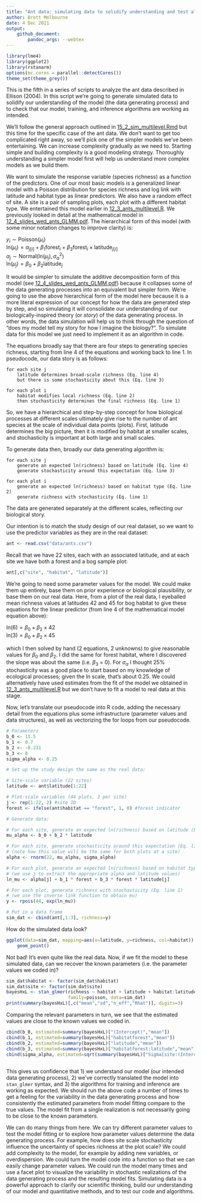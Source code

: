 ```yaml
---
title: "Ant data: simulating data to solidify understanding and test algorithms"
author: Brett Melbourne
date: 4 Dec 2021
output:
    github_document:
        pandoc_args: --webtex
---
```


```r
library(lme4)
library(ggplot2)
library(rstanarm)
options(mc.cores = parallel::detectCores())
theme_set(theme_grey())
```

This is the fifth in a series of scripts to analyze the ant data described in Ellison (2004). In this script we're going to generate simulated data to solidify our understanding of the model (the data generating process) and to check that our model, training, and inference algorithms are working as intended.

We'll follow the general approach outlined in [15_2_sim_multilevel.Rmd](15_2_sim_multilevel.md) but this time for the specific case of the ant data. We don't want to get too complicated right away, so we'll pick one of the simpler models we've been entertaining. We can increase complexity gradually as we need to. Starting simple and building complexity is a good modeling strategy. Thoroughly understanding a simpler model first will help us understand more complex models as we build them.

We want to simulate the response variable (species richness) as a function of the predictors. One of our most basic models is a generalized linear model with a Poisson distribution for species richness and log link with latitude and habitat type as linear predictors. We also have a random effect of site. A site is a pair of sampling plots, each plot with a different habitat type. We entertained this model earlier in [12_3_ants_multilevel.R](12_3_ants_multilevel.md). We previously looked in detail at the mathematical model in [12_4_slides_wed_ants_GLMM.pdf](12_4_slides_wed_ants_GLMM.pdf). The hierarchical form of this model (with some minor notation changes to improve clarity) is:

$y_i \sim \mathrm{Poisson}(\mu_i)$ \
$\mathrm{ln}(\mu_i) = \alpha_{j[i]} + \beta_1 \mathrm{forest}_i + \beta_3 \mathrm{forest}_i \times \mathrm{latitude}_{j[i]}$\
$\alpha_j \sim \mathrm{Normal}(\mathrm{ln}(\mu_j),\sigma_{\alpha}^2)$\
$\mathrm{ln}(\mu_j) = \beta_0 + \beta_2 \mathrm{latitude}_j$\

It would be simpler to simulate the additive decomposition form of this model (see [12_4_slides_wed_ants_GLMM.pdf](12_4_slides_wed_ants_GLMM.pdf)) because it collapses some of the data generating processes into an equivalent but simpler form. We're going to use the above hierarchical form of the model here because it is a more literal expression of our concept for how the data are generated step by step, and so simulating it will consolidate our understanding of our biologically-inspired theory (or *story*) of the data generating process. In other words, the data simulation will help us to think through the question of "does my model tell my story for how I imagine the biology?". To simulate data for this model we just need to implement it as an algorithm in code. 

The equations broadly say that there are four steps to generating species richness, starting from line 4 of the equations and working back to line 1. In pseudocode, our data story is as follows:

```
for each site j
    latitude determines broad-scale richness (Eq. line 4)
    but there is some stochasticity about this (Eq. line 3)
    
for each plot i
    habitat modifies local richness (Eq. line 2)
    then stochasticity determines the final richness (Eq. line 1)
```

So, we have a hierarchical and step-by-step concept for how biological processes at different scales ultimately give rise to the number of ant species at the scale of individual data points (plots). First, latitude determines the big picture, then it is modified by habitat at smaller scales, and stochasticity is important at both large and small scales.

To generate data then, broadly our data generating algorithm is:

```
for each site j
    generate an expected ln(richness) based on latitude (Eq. line 4)
    generate stochasticity around this expectation (Eq. line 3)
    
for each plot i
    generate an expected ln(richness) based on habitat type (Eq. line 2)
    generate richness with stochasticity (Eq. line 1)
```

The data are generated separately at the different scales, reflecting our biological story.

Our intention is to match the study design of our real dataset, so we want to use the predictor variables as they are in the real dataset:

```r
ant <- read.csv("data/ants.csv")
```

Recall that we have 22 sites, each with an associated latitude, and at each site we have both a forest and a bog sample plot:

```r
ant[,c("site", "habitat", "latitude")]
```

We're going to need some parameter values for the model. We could make them up entirely, base them on prior experience or biological plausibility, or base them on our real data. Here, from a plot of the real data, I eyeballed mean richness values at latitudes 42 and 45 for bog habitat to give these equations for the linear predictor (from line 4 of the mathematical model equation above):

$\mathrm{ln}(6) = \beta_0 + \beta_2 \times 42$\
$\mathrm{ln}(3) = \beta_0 + \beta_2 \times 45$

which I then solved by hand (2 equations, 2 unknowns) to give reasonable values for $\beta_0$ and $\beta_2$. I did the same for forest habitat, where I discovered the slope was about the same (i.e. $\beta_3$ = 0). For $\sigma_{\alpha}$ I thought 25% stochasticity was a good place to start based on my knowledge of ecological processes; given the ln scale, that's about 0.25. We could alternatively have used estimates from the fit of the model we obtained in [12_3_ants_multilevel.R](12_3_ants_multilevel.md) but we don't have to fit a model to real data at this stage.

Now, let's translate our pseudocode into R code, adding the necessary detail from the equations plus some infrastructure (parameter values and data structures), as well as vectorizing the for loops from our pseudocode.

```r
# Parameters
b_0 <- 11.5
b_1 <- 0.7
b_2 <- -0.231
b_3 <- 0
sigma_alpha <- 0.25

# Set up the study design the same as the real data:

# Site-scale variable (22 sites)
latitude <- ant$latitude[1:22]

# Plot-scale variables (44 plots, 2 per site)
j <- rep(1:22, 2) #site ID
forest <- ifelse(ant$habitat == "forest", 1, 0) #forest indicator

# Generate data:

# For each site, generate an expected ln(richness) based on latitude (Eq. line 4)
mu_alpha <- b_0 + b_2 * latitude

# For each site, generate stochasticity around this expectation (Eq. line 3)
# (note how this value will be the same for both plots at a site)
alpha <- rnorm(22, mu_alpha, sigma_alpha)

# For each plot, generate an expected ln(richness) based on habitat type (Eq. line 2)
# (we use j to extract the appropriate alpha and latitude values)
ln_mu <- alpha[j] + b_1 * forest + b_3 * forest * latitude[j]

# For each plot, generate richness with stochasticity (Eq. line 1)
# (we use the inverse link function to obtain mu)
y <- rpois(44, exp(ln_mu))

# Put in a data frame
sim_dat <- cbind(ant[,1:3], richness=y)

```

How do the simulated data look?

```r
ggplot(data=sim_dat, mapping=aes(x=latitude, y=richness, col=habitat)) +
    geom_point()
```

Not bad! It's even quite like the real data. Now, if we fit the model to these simulated data, can we recover the known parameters (i.e. the parameter values we coded in)?

```r
sim_dat$habitat <- factor(sim_dat$habitat)
sim_dat$site <- factor(sim_dat$site)
bayesHxL <- stan_glmer(richness ~ habitat + latitude + habitat:latitude + (1|site), 
                       family=poisson, data=sim_dat)
print(summary(bayesHxL)[,c("mean","sd","n_eff","Rhat")], digits=3)
```
Comparing the relevant parameters in turn, we see that the estimated values are close to the known values we coded in.

```r
cbind(b_0, estimated=summary(bayesHxL)["(Intercept)","mean"])
cbind(b_1, estimated=summary(bayesHxL)["habitatforest","mean"])
cbind(b_2, estimated=summary(bayesHxL)["latitude","mean"])
cbind(b_3, estimated=summary(bayesHxL)["habitatforest:latitude","mean"])
cbind(sigma_alpha, estimated=sqrt(summary(bayesHxL)["Sigma[site:(Intercept),(Intercept)]","mean"]))
            
```

This gives us confidence that 1) we understand our model (our intended data generating process), 2) we've correctly translated the model into `stan_glmer` syntax, and 3) the algorithms for training and inference are working as expected. We should run the above code a number of times to get a feeling for the variability in the data generating process and how consistently the estimated parameters from model fitting compare to the true values. The model fit from a single realization is not necessarily going to be close to the known parameters.

We can do many things from here. We can try different parameter values to test the model fitting or to explore how parameter values determine the data generating process. For example, how does site scale stochasticity influence the uncertainty of species richness at the plot scale? We could add complexity to the model, for example by adding new variables, or overdispersion. We could turn the model code into a function so that we can easily change parameter values. We could run the model many times and use a facet plot to visualize the variability in stochastic realizations of the data generating process and the resulting model fits. Simulating data is a powerful approach to clarify our scientific thinking, build our understanding of our model and quantitative methods, and to test our code and algorithms.
